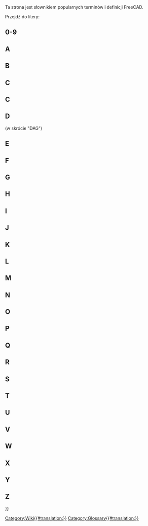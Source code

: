 <languages/>

{{Docnav
|[[Contributors/pl|Współtwórcy]]
|
}}

Ta strona jest słownikiem popularnych terminów i definicji FreeCAD.

Przejdź do litery: {{CompactTOC|center=yes}}

==0-9==

{{gloss}}
{{term|3D view|content=[[3D_view/pl|Widok 3D]]}}
{{defn|defn=Widok 3D jest składnikiem [[Interface/pl|interfejs]] FreeCAD. Pokazuje on trójwymiarową reprezentację modelu.}}
{{glossend}}

==A==

{{gloss}}
{{term|Łuk}}
{{defn|defn=Część lub odcinek koła.}}
{{term|Aplikacja}}
{{defn|defn=Warstwa aplikacji FreeCAD.}}
{{term|Arch|content=[[Arch_Workbench|Arch]]}}
{{defn|defn=Skrót od dawnego [[#Workbench/pl|środowiska pracy]] Architektura. To środowisko zostało zastąpione przez [[BIM_Workbench/pl|środowisko pracy BIM]] ({{Version|1.0}}).}}
{{term|Zespół|content=[[Assembly|Zespół]]}}
{{defn|no=1|defn=Zestaw [[#Part/pl|części]] o określonych pozycjach względem siebie.}}
{{defn|no=2|defn=[[#Workbench/pl|Środowisko pracy]] mające na celu ułatwienie tworzenia złożeń. FreeCAD obecnie nie ma takiego środowiska wbudowanego, ale istnieje kilka [[External_workbenches/pl|zewnętrznych środowisk pracy do złożeń]].}}
{{term|Osie}}
{{defn|defn=Liczba mnoga od [[#Axis|Oś]]}}
{{term|Oś}}
{{defn|defn=Wyimaginowana linia przechodząca przez punkt zerowy środowiska pracy. Są 3 standardowe osie. Mają klasyczne nazwy X, Y i Z. X – lewo-prawo, Y – góra-dół, Z – do i od ekranu/strony.}}
{{glossend}}

==B==

{{gloss}}
{{term|Ślad stosu}}
{{defn|defn=Wyjście z programu debugującego, które pokazuje serię instrukcji, jakie FreeCAD wykonał przed wystąpieniem problemu.}}
{{term|Krzywa Béziera|content=[https://pl.wikipedia.org/wiki/Krzywa_Béziera Krzywa Béziera]}}
{{defn|defn=Rodzaj krzywej parametrycznej.}}
{{term|BIM|content=[[BIM_Workbench/pl|BIM]]}}
{{defn|defn= Skrót od [https://pl.wikipedia.org/wiki/Building_Information_Modeling Modelowanie informacji o budynku]. [[BIM_Workbench/pl|Środowisko pracy BIM]] zapewnia przepływ pracy BIM w FreeCAD.}}
{{term|Rysunek techniczny}}
{{defn|defn= Dawne określenie [[#Drawing/pl|rysunku]], powstałe od oryginalnej [https://pl.wikipedia.org/wiki/Blueprint metody reprodukcji].}}
{{term|Bryła}}
{{defn|defn=Typ kontenera używany w środowisku pracy [[PartDesign_Workbench/pl|Projektowanie Części]] ([[#Workbench/pl|środowisko pracy]]), które grupuje sekwencję operacji ([[#Sketch/pl|szkice]], geometrię konstrukcyjną i [[#Feature/pl|cechy]]) w celu stworzenia jednej ciągłej bryły. (Wprowadzono we FreeCAD w wersji 0.17.)}}
{{term|Logika boolowska}}
{{defn|defn=Metoda manipulacji danymi przy użyciu operatorów: I (And), Lub (Or), Nie (Not).}}
{{term|Operacja boolowska}}
{{defn|defn=Metoda manipulacji obiektami za pomocą logiki boolowskiej. We FreeCAD operacje boolowskie to: Suma ([[#Fuse/pl|Scalanie]]), Różnica ([[#Cut/pl|Wycinanie]]), Przecięcie oraz Przekrój.}}
{{term|Sprawdzenie operacji boolowskich}}
{{defn|defn=Zobacz [[#BOPcheck/pl|BOPcheck]].}}
{{term|BOPcheck}}
{{defn|defn=Ustawienie umożliwiające narzędziom Sprawdź geometrię w środowiskach Part i OpenSCAD kontrolę geometrii utworzonej za pomocą [[#Boolean_Logic/pl|logiki boolowskiej]]. Domyślna wartość BOPcheck to "fałsz" (wyłączone). Użytkownik może włączyć BOPcheck dla większej dokładności podczas sprawdzania geometrii, kosztem dłuższego czasu przetwarzania. Od wersji FreeCAD 0.19 BOPcheck można najłatwiej włączyć w ustawieniach widgetu Sprawdź geometrię.}}
{{term|brep}}
{{defn|defn=Natwny format plików dla [[#Open_CASCADE/pl|Open CASCADE]], używany również przez kilka innych aplikacji. FreeCAD może zapisywać w formacie *.brep.}}
{{term|B-rep}}
{{defn|defn= Skrót od [https://en.wikipedia.org/wiki/Boundary_representation reprezentacji brzegowej], jednego z dwóch typów modeli 3D obsługiwanych przez FreeCAD (drugim jest [[#Mesh/pl|siatka]]).}}
{{term|B-spline}}
{{defn|defn=Rodzaj krzywej parametrycznej. Zobacz [https://pl.wikipedia.org/wiki/Krzywa_B-sklejana B-spline].}}
{{glossend}}

==C==

==C==
{{gloss}}
{{term|Callout}}
{{defn|defn=String of text connected to a line pointing to an object in a [[#Drawing|drawing]].}}
{{term|Chamfer}}
{{defn|defn=The cutting off of an edge, at an angle, to get rid of its sharpness; a beveled edge.}}
{{term|1=Clipping Plane}}
{{defn|defn=The clipping plane is used to cut away at the model in the 3D view. It is just a visual aid and does not actually cut the model.}}
{{term|Clone}}
{{defn|defn=A copy of an object whereby the copy remains parametric.  When the original object is changed the Clone(s) also change to show modifications made to the original object.}}
{{term|Coin}}
{{defn|defn=Also called [https://www.coin3d.org Coin3D]. Third-party software library used for 3D representation by FreeCAD.}}
{{term|COLLADA}}
{{defn|defn=An interchange file format for [[#Mesh|mesh]] models. File extension is *.dae.}}
{{term|Command|content=[[Command|Command]]}}
{{defn|defn=An action invoked from the [[#GUI|GUI]] when you press a toolbar button or type a keyboard shortcut or type into the Python console. }}
{{term|Compound}}
{{defn|defn=Groups objects together without fusing them like a [[#Boolean_Operation|boolean union]] would.}}
{{term|CompSolid}}
{{defn|defn=Set of [[#Solid|solids]] connected by their [[#Face|faces]]. CompSolids are needed in [[#FEM|FEM]], where more than one material is used in one FEM-mesh.}}
{{term|1=Constraint}}
{{defn|defn=A restriction on the geometric relationship between primitives in a [[#Sketch|Sketch]]. If a constraint has a numerical value, it is referred to as Datum (e.g., a distance constraint has a numerical value - the length of an imaginary line connecting the two points). A constraint that has no numerical value (e.g., a Horizontal constraint) is sometimes referred to as Geometric Constraint.}}
{{term|Constructive Solid Geometry|content=[https://en.wikipedia.org/wiki/Constructive_solid_geometry Constructive Solid Geometry]}}
{{defn|defn=A solid modeling method for creating shapes by using [[#Boolean_Operation|boolean operations]] on [[#Primitive|primitives]].}}
{{term|Coordinate}}
{{defn|defn=A number which defines the position of an object in space in reference to a [https://en.wikipedia.org/wiki/Cartesian_coordinate_system coordinate system].}}
{{term|Coplanar}}
{{defn|defn=Existing on the same plane.}}
{{term|CSG}}
{{defn|defn=Short for [[#Constructive_Solid_Geometry|Constructive Solid Geometry]].}}
{{term|Cut}}
{{defn|defn=Applying a [[#Boolean_Operation|boolean difference]] between shapes.}}
{{glossend}}

==D==

{{gloss}}
{{term|DAG}}
{{defn|defn=Zobacz [[#Directed_Acyclic_Graph/pl|Graf skierowany acykliczny]].}}
{{term|Stopnie swobody}}
{{defn|defn=Liczba sposobów, w jakie geometria w [[#Sketch/pl|Szkicu]] może się zmieniać. Na przykład, jeśli mamy szkic składający się z tylko jednego punktu i punkt ten nie ma zastosowanych [[#Constraint/pl|wiązań]], punkt ma dwa [[#DOF/pl|stopnie swobody]], ponieważ może się swobodnie przesuwać pionowo i poziomo. Podobnie, szkic składający się z pojedynczego, nieograniczonego okręgu ma trzy [[#DOF/pl|stopnie swobody]], ponieważ okrąg może się przesuwać pionowo i poziomo, a dodatkowo promień nie jest zdefiniowany. Dobrym zwyczajem jest ograniczać szkic, aż nie pozostaną żadne [[#DOF/pl|stopnie swobody]], wtedy mówi się, że jest [[#Fully_Constrained/pl|w pełni ograniczony]].}}
{{term|Graf zależności}}
{{defn|defn=Narzędzie zewnętrzne do tworzenia wykresów, służące do pokazywania, jak obiekty w modelu FreeCAD wykorzystują się lub są ze sobą powiązane. Więcej informacji można znaleźć na stronie Wiki [[Std_DependencyGraph/pl|Graf zależności]].}}
{{term|Różnica}}
{{defn|no=1|defn=Wynik lub pozostałość odejmowania.}}
{{defn|no=2|defn=[[#Boolean_operation|Operacja boolowska]] w środowisku pracy [[Part_Workbench/pl|Część]] ([[#Workbench/pl|środowisko pracy]]), służąca do odjęcia jednej geometrii od drugiej; skutkuje powstaniem [[#Cut/pl|wycięcia]].}}
{{term|Graf skierowany acykliczny}} (w skrócie "DAG")
{{defn|defn=Rodzaj [[#Dependency_Graph/pl|Grafu zależności]], w którym relacje między obiektami przebiegają w zasadzie liniowo od początku do końca bez cyklicznych zależności. Podążając za DAG nie występuje przepływ od obiektu A do innych obiektów i z powrotem do tego samego obiektu A. We FreeCAD graf modelu musi zawsze być DAG.}}
{{term|DOF}}
{{defn|defn=[[#Degrees_Of_Freedom/pl|Stopnie swobody]]}}
{{term|Rysunek roboczy|content=[[Draft_Workbench/pl|Rysunek Roboczy]]}}
{{defn|no=1|defn=Środowisko pracy FreeCAD używane głównie do pracy w 2 wymiarach.}}
{{defn|no=2|defn=Kąt pochylenia formy umożliwiający wyjęcie gotowego produktu. Zobacz [[PartDesign_Draft/pl|Szkic w Projektowaniu Części]].}}
{{term|Rysunek}}
{{defn|defn=Reprezentacja geometrii za pomocą widoków dwuwymiarowych. Nazywany również planem lub [[#Blueprint/pl|rysunkiem technicznym]].}}
{{glossend}}

==E==

{{gloss}}
{{term|Krawędź}}
{{defn|no=1|defn=Segment łączący dwa [[#Vertices/pl|wierzchołki]]. Ten segment może być linią prostą lub krzywą. Silnik CAD definiuje ją jako: jednowymiarowy kształt odpowiadający krzywej i ograniczony wierzchołkiem na każdym końcu. Zamknięte koło ma więc tylko jeden wierzchołek, w którym się zaczyna i kończy. Zobacz [https://dev.opencascade.org/doc/overview/html/occt__tutorial.html#OCCT_TUTORIAL_SUB2_3 "Open CASCADE Technology, Profile: Defining the Topology"].}}
{{defn|no=2|defn=Linia łącząca dwie powierzchnie. Może być zakrzywiona lub prosta.}}
{{term|Element}}
{{defn|defn=Element geometrii w środowisku Szkicera, taki jak punkt, odcinek, łuk, okrąg itp.}}
{{term|Wyrażenie}}
{{defn|no=1|defn=Ogólne pojęcie stosowane w matematyce i programowaniu.}}
{{defn|no=2|defn=W FreeCAD [[Expressions/pl|wyrażenia]] służą do obliczania wartości. Mogą odnosić się do właściwości obiektów i nimi sterować. Są używane w [[Spreadsheet_Workbench/pl|arkuszach kalkulacyjnych]] oraz do kontrolowania modeli parametrycznych.}}
{{term|Wyciągnięcie}}
{{defn|defn=Ogólne określenie na przedłużenie obiektu 2D wzdłuż jednego kierunku do 3D. Zobacz także [[#Pad/pl|Wyciągnięcie prostopadłe]].}}
{{glossend}}

==F==

{{gloss}}
{{term|Powierzchnia}}
{{defn|defn=Dwuwymiarowa konstrukcja topologiczna. Na przykład sześcian ma 6 powierzchni. Powierzchnia może być zakrzywiona, jak w przypadku sfery, która w FreeCAD ma jedną powierzchnię. Silnik CAD definiuje ją jako: Część powierzchni ograniczoną zamkniętą [[#Wire/pl|polilinią]]. Zobacz [https://dev.opencascade.org/doc/overview/html/occt__tutorial.html#OCCT_TUTORIAL_SUB2_3 Profile: Defining the Topology].}}
{{term|Ściana}}
{{defn|defn=Często używana do opisu płaskich powierzchni na [[#Mesh/pl|siatce]].}}
{{term|FC}}
{{defn|defn=Skrót od FreeCAD.}}
{{term|FCStd}}
{{defn|defn=Natywny format pliku FreeCAD. Rozszerzenia pliku *.fcstd, *.FCStd}}
{{term|Cecha}}
{{defn|defn=Etap ewolucji części 3D w przepływie pracy środowiska [[PartDesign_Workbench/pl|Projektowanie Części]] ([[#Workbench/pl|środowisko pracy]]). Przykłady to [[#Pad/pl|Wyciągnięcie]], [[#Pocket/pl|Kieszeń]], [[#Groove/pl|Rowek]], [[#Fillet/pl|Zaokrąglenie]] itd. Tworząc model w środowisku [[PartDesign_Workbench/pl|Projektowanie Części]], każda cecha przyjmuje kształt poprzedniej i coś dodaje lub usuwa. Dlatego cecha "Kieszeń" to nie tylko sama kieszeń, ale cała część z tą cechą.}}
{{term|FEM|content=[[FEM_Workbench/pl|MES]]}}
{{defn|defn=[https://pl.wikipedia.org/wiki/Metoda_elementów_skończonych Metoda elementów skończonych], środowisko pracy używane do rozwiązywania problemów inżynieryjnych i matematycznych związanych z częściami, zespołami i konstrukcjami.}}
{{term|Zaokrąglenie}}
{{defn|defn=Zaokrąglone wycięcie lub fazowanie krawędzi dodawane dla estetyki oraz złamania ostrych krawędzi. Zobacz [[Part_Fillet/pl|Zaokrąglenie części]] i [[PartDesign_Fillet/pl|Zaokrąglenie w Projektowaniu brył]].}}
{{term|Fork}}
{{defn|defn=Zobacz [[#Forked_Model/pl|Model rozwidlony]].}}
{{term|Model rozwidlony}}
{{defn|defn=Metoda modelowania, zazwyczaj przypadkowa i niepoprawna w FreeCAD, która tworzy dwie lub więcej wersji modelu na podstawie wcześniejszego obiektu. (Nie mylić z zamierzonymi operacjami, takimi jak Tablica, Klon, Wzór polarny itd.)}}
{{term|Frenet}}
{{defn|defn=Podczas prowadzania profilu wzdłuż ścieżki 3D, parametr Freneta kontroluje orientację profilu na trasie. Jeśli Frenet jest prawdziwy, profile są orientowane za pomocą ramy Freneta (tangens, binormalna, normalna) ścieżki. Jeśli Frenet jest fałszywy, obrót profilu nie jest ograniczony. [https://en.wikipedia.org/wiki/Differentiable_curve#Frenet_frame Rama Freneta]}}
{{term|Freetype|content=[http://www.freetype.org FreeType]}}
{{defn|defn=Bezpłatna biblioteka oprogramowania używana do wyodrębniania informacji z plików definicji czcionek.}}
{{term|Frustrum|content=[https://en.wikipedia.org/wiki/Frustum Frustrum]}}
{{defn|defn=Część bryły położona pomiędzy dwiema równoległymi płaszczyznami ją przecinającymi. Używana w grafice komputerowej do opisania trójwymiarowego obszaru widocznego na ekranie, zwanego [https://en.wikipedia.org/wiki/Viewing_frustum Viewing Frustrum].}}
{{term|W pełni ograniczony}}
{{defn|defn=W środowisku [[#Sketcher/pl|Szkicownika]], gdy [[#Sketch/pl|Szkic]] nie ma żadnych [[#Degrees_Of_Freedom/pl|stopni swobody]], mówi się, że jest "w pełni ograniczony" przez zastosowane [[#Constraint/pl|wiązania]].}}
{{term|Scalanie}}
{{defn|defn=Określenie często używane w FreeCAD odnoszące się do [[#Boolean_Operation/pl|operacji boolowskiej sumy]] kształtów.}}
{{glossend}}

==G==

{{gloss}}
{{term|GDB lub gdb}}
{{defn|defn=[https://www.gnu.org/software/gdb/ '''G'''NU Project '''D'''e'''B'''ugger], program do debugowania używany na systemach Unix i innych systemach typu 'nix, służący do uzyskania [[#Backtrace/pl|śledzenia stosu]]. „gdb” (bez cudzysłowów) to także pierwsza część polecenia uruchamiającego program GDB. Przykład użycia GDB z FreeCAD znajduje się w [https://forum.freecad.org/viewtopic.php?t=7052#p56918 tym wpisie na forum].}}
{{term|Jądro modelowania geometrycznego}}
{{defn|defn=Nazywane także jądrem CAD. Zestaw złożonych bibliotek programistycznych odpowiedzialnych za tworzenie kształtów 3D. Wszystkie operacje na obiektach (wyciągnięcie, operacje boolowskie, fazowanie, zaokrąglanie) opierają się na jądrze modelowania geometrycznego.}}
{{term|Git}}
{{defn|defn=[https://pl.wikipedia.org/wiki/Git_(oprogramowanie) Rozproszony system kontroli wersji] używany przez FreeCAD do hostowania i zarządzania bazą kodu.}}
{{term|[[Std_Group/pl|Grupa]]}}
{{defn|defn=Używana do organizowania elementów w [[#Tree_view/pl|Widoku drzewa]].}}
{{term|GUI}}
{{defn|defn='''G'''raficzny '''I'''nterfejs '''U'''żytkownika. Umożliwia użytkownikom interakcję z FreeCAD poprzez graficzne ikony i wskaźnik myszy.}}
{{glossend}}

==H==

{{gloss}}
{{term|Półprzestrzeń|content=[https://pl.wikipedia.org/wiki/Półprzestrzeń Półprzestrzeń]}}
{{defn|defn=Gdy płaszczyzna całkowicie dzieli trójwymiarową przestrzeń euklidesową, tworzy dwie półprzestrzenie.}}
{{glossend}}

==I==

{{gloss}}
{{term|IGES}}
{{defn|defn=Format pliku służący do wymiany modeli danych produktowych. Rozszerzenia plików to *.iges, *.igs. Zobacz także [[#STEP/pl|STEP]].}}
{{term|Przecięcie|content=[https://en.wikipedia.org/wiki/Intersection Przecięcie]}}
{{defn|defn=Część dwóch lub więcej obiektów geometrycznych wspólna dla wszystkich. Na przykład przecięciem dwóch linii jest punkt.}}
{{glossend}}

==J==

{{gloss}}
{{term|JT}}
{{defn|defn=Komercyjny format danych 3D opracowany przez Siemens PLM Software. Obecnie FreeCAD nie obsługuje formatu JT.}}
{{glossend}}

==K==

{{gloss}}
{{term|Jądro}}
{{defn|defn=Zobacz [[#Geometric_modeling_kernel/pl|Jądro modelowania geometrycznego]].}}
{{term|KML}}
{{defn|defn=Keyhole Markup Language – oparty na XML format pliku definiującego przestrzenne dane 3D używany przez Google Earth. Obecnie FreeCAD nie obsługuje formatu KML.}}
{{glossend}}

==L==

{{gloss}}
{{term|Etykieta}}
{{defn|no=1|defn=Właściwość obiektu zdefiniowana przez użytkownika; służy do ułatwienia zrozumienia [[#Tree_view/pl|Widoku drzewa]] przez ludzi.}}
{{defn|no=2|defn=Ciąg tekstu opisowego dodany do rysunku (zobacz [[Draft_Label/pl|Etykieta rysunku]]).}}
{{defn|defn=Kontrastuje z [[#Name/pl|Nazwą]].}}
{{term|Linia}}
{{defn|defn=Najczęściej używana jako synonim [[#Line_Segment/pl|odcinka]]. W środowisku Szkicownika czasem używana w znaczeniu ścisłym – nieskończonej prostej.}}
{{term|Odcinek linii}}
{{defn|defn=Prosta droga między dwoma [[#Point/pl|punktami]].}}
{{term|Zablokuj}}
{{defn|defn=[[Sketcher_ConstrainLock/pl|Wiązanie blokady]]}}
{{term|Loft|content=[https://en.wikipedia.org/wiki/Loft_%283D%29 Loft]}}
{{defn|defn=Forma topologiczna stworzona przez połączenie kolejnych profili powierzchnią. Podobna do procesu wykorzystywanego przy produkcji samolotów lub łodzi pokrytych tkaniną. Także funkcja FreeCAD do tworzenia takiej formy.}}
{{glossend}}

==M==

{{gloss}}
{{term|Makro}}
{{defn|defn=Zapisana sekwencja instrukcji FreeCAD, często tworzona przez użytkowników końcowych.}}
{{term|Manifold}}
{{defn|defn=Określenie dla [[#Shape/pl|kształtu]], który tworzy całkowicie zamkniętą objętość. Znanym synonimem dobrze opisującym ten stan jest "wodoszczelny". Aby wygenerować bryłę, [[#Shell/pl|powłoka]] musi być manifold.}}
{{term|Mantis}}
{{defn|defn=[[#Tracker/pl|System śledzenia błędów]] używany przez projekt FreeCAD.}}
{{term|Siatka}}
{{defn|defn=Typ obiektu, który można importować lub tworzyć w FreeCAD. Szczegóły w [https://en.wikipedia.org/wiki/Polygon_mesh Polygon mesh].}}
{{term|Model}}
{{defn|defn=Nazywany także modelem 3D. Komputerowa reprezentacja trójwymiarowej [[#Part/pl|części]] lub [[#Assembly/pl|złożenia]].}}
{{term|MultiTransform|content=[[PartDesign_MultiTransform/pl|MultiTransform]]}}
{{defn|defn=Oznacza wielokrotną transformację. [[#Feature/pl|Cecha]] ze środowiska [[PartDesign_Workbench/pl|Projektowanie Części]] ([[#Workbench/pl|środowisko pracy]]), która stosuje serię powiązanych transformacji (szyk liniowy i kołowy, odbicie lustrzane) do wybranych cech.}}
{{glossend}}

==N==

<div class="mw-translate-fuzzy">
{{gloss}}
{{term|Nazwa}}
{{defn|defn=Unikalny identyfikator obiektu dokumentu FreeCAD. Po nadaniu przez program, Nazwa nie może być łatwo zmieniona. Kontrastuje z [[#Label/pl|Etykietą]].}}
{{term|Nie-manifold}}
{{defn|defn=Topologia nie-manifold, zwana też zerową grubością, to dwa odrębne bryły połączone w teoretycznym wierzchołku lub krawędzi. Jest to nieobsługiwany typ kształtu (nie zawsze wykrywany przez FreeCAD), którego należy unikać, ponieważ może powodować problemy w dalszych krokach i eksporcie.}}
{{term|Nieparametryczny}}
{{defn|defn=Obiekt nieparametryczny nie ma edytowalnych właściwości kształtu a jego kształt nie zależy od innych obiektów. Po utworzeniu [[Part_SimpleCopy/pl|nieparametrycznej kopii]] obiektu, oryginalny obiekt może zostać usunięty bez wpływu na kopię.}}
{{term|Kształt zerowy}}
{{defn|defn=Właściwość [[#Shape/pl|kształtu]], która nie została zainicjalizowana przez program/makro. Zazwyczaj oznacza błąd.}}
{{glossend}}
</div>

==O==

{{gloss}}
{{term|OCC}}
{{defn|defn=Akronim od [[#Open_CASCADE/pl|Open CASCADE]]. Przed otwarciem kodu źródłowego nazywał się CAS.CADE (skrót od Computer Aided Software for Computer Aided Design and Engineering).}}
{{term|OCE}}
{{defn|defn='''O'''pen CASCADE '''C'''ommunity '''E'''dition. Zawiera poprawki, usprawnienia i eksperymenty dodane przez użytkowników do oficjalnej biblioteki [[#Open_CASCADE/pl|Open CASCADE]]. FreeCAD działa zarówno na OCC, jak i OCE.}}
{{term|OCCT}}
{{defn|defn=Open CASCADE Technology. Zobacz [[#OCC/pl|OCC]].}}
{{term|Open CASCADE|content=[http://www.opencascade.org Open CASCADE]}}
{{defn|defn=[[#Geometric_modeling_kernel/pl|Jądro modelowania geometrycznego]] (biblioteka oprogramowania) leżące u podstaw FreeCAD. Nazywane również [[#OCC/pl|OCC]] lub [[#OCCT/pl|OCCT]] (od Open CASCADE Technology). Zobacz także [[#OCE/pl|OCE]].}}
{{term|OpenSCAD|content=[http://www.openscad.org/ OpenSCAD]}}
{{defn|no=1|defn=Nazwa programu CAD opartego wyłącznie na skryptach.}}
{{defn|no=2|defn=Środowisko pracy we FreeCAD. [[#Workbench/pl|Środowisko pracy]] [[OpenSCAD_Workbench/pl|OpenSCAD]] zapewnia interfejs do importu/eksportu modeli *.scad i *.csg oraz kilka narzędzi użytkowych.}}
{{term|Punkt zerowy}}
{{defn|defn=Centrum układu współrzędnych. Wszystko wychodzi stąd w kierunku dodatnim lub ujemnym. Podobnie jak nasz obraz Wszechświata, gdzie Ziemia jest "punktem zerowym".}}
{{term|Rzut ortograficzny}}
{{defn|defn=Zobacz [https://en.wikipedia.org/wiki/Orthographic_projection Rzut ortograficzny] oraz [https://en.wikipedia.org/wiki/Multiview_orthographic_projection Wielowidokowy rzut ortograficzny].}}
{{glossend}}

==P==

{{gloss}}
{{term|Wyciągnięcie}}
{{defn|defn=Rozszerzenie [[#Sketch/pl|Szkicu]] w kierunku prostopadłym do płaszczyzny szkicu. Zobacz także [[#Extrude/pl|Wyciągnięcie]].}}
{{term|Parametryczny}}
{{defn|defn=Większość obiektów w FreeCAD jest parametryczna. Oznacza to, że ich kształt zależy od ich właściwości lub od obiektów źródłowych, na których są oparte. Na przykład kształt istniejącego [[Part_Box/pl|Sześcianu]] można zmienić, edytując jego wymiary. A jeśli sześcian jest jednym z obiektów źródłowych [[Part_Fuse/pl|Połączenia]], ten obiekt również się zmieni. Usunięcie jednego z obiektów źródłowych obiektu parametrycznego spowoduje jego zmianę, a nawet może go uszkodzić.}}
{{term|Część}}
{{defn|no=1|defn=Środowisko pracy FreeCAD głównie używane do pracy w oparciu o [https://en.wikipedia.org/wiki/Constructive_solid_geometry Konstruktywną Geometrię Brył]. Zobacz [[Part_Workbench/pl|Środowisko pracy Część]].}}
{{defn|no=2|defn=Moduł Pythona w FreeCAD bezpośrednio komunikujący się z [[#OCC/pl|OCC]]. Zobacz [[Part_scripting/pl|skrypty Części]].}}
{{defn|no=3|defn=Kontener grupujący dowolne obiekty FreeCAD i posiadający [[#Placement/pl|umiejscowienie]]. Zobacz [[Std_Part/pl|Std Część]].}}
{{defn|no=4|defn=Jednoczęściowa bryła. Najniższy poziom komponentu w złożeniu.}}
{{term|PartDesignNext}}
{{defn|defn=Nazwa używana na forach do rozróżnienia środowiska [[PartDesign_Workbench/pl|Projektowanie Części]] w wersji FreeCAD 0.17 od tej z wersji 0.16 i wcześniejszych ze względu na duże zmiany.}}
{{term|PD}}
{{defn|defn=Skrót od [[PartDesign_Workbench/pl|Projektowanie Części]], środowiska pracy FreeCAD.}}
{{term|PDN}}
{{defn|defn=Skrót od [[#PartDesignNext|PartDesignNext]].}}
{{term|Perspektywa}}
{{defn|defn=[https://en.wikipedia.org/wiki/Graphical_projection#Perspective Rzut perspektywiczny]}}
{{term|Pivy|content=[http://pypi.python.org/pypi/Pivy Pivy]}}
{{defn|defn=Biblioteka programistyczna pozwalająca Pythonowi na korzystanie z Coin.}}
{{term|Położenie}}
{{defn|defn=Zestaw właściwości obiektu definiujących jego współrzędne i orientację w przestrzeni. Zobacz [[Placement]].}}
{{term|Planarny}}
{{defn|defn=Określenie geometrii, której elementy leżą na jednej płaszczyźnie.}}
{{term|Płaszczyzna}}
{{defn|no=1|defn=Płaska, dwuwymiarowa powierzchnia rozciągająca się w nieskończoność.}}
{{defn|no=2|defn=Prosty, dwuwymiarowy obiekt utworzony w [[#Workbench/pl|środowisku pracy]] [[Part_Workbench/pl|Część]].}}
{{term|Rysunek techniczny}}
{{defn|no=1|defn=Przestarzały synonim rysunku technicznego wykonywanego przez ploter. Zobacz [https://en.wikipedia.org/wiki/Plotter Ploter].}}
{{defn|no=2|defn=Skrót od planu zagospodarowania terenu. Zobacz [https://en.wikipedia.org/wiki/Site_plan Plan zagospodarowania terenu].}}
{{defn|no=3|defn=Graficzna reprezentacja danych. Zobacz [https://en.wikipedia.org/wiki/Plot_(graphics) Wykres (grafika)].}}
{{term|Kieszeń}}
{{defn|defn=[[#Feature/pl|Cecha]] usuwająca materiał z bryły na podstawie [[#Sketch/pl|Szkicu]].}}
{{term|Punkt}}
{{defn|defn=Element używany do odniesienia pojedynczego miejsca w przestrzeni 3D. „Punkt” jest bezwymiarowy. Na ekranie ma wymiar, zazwyczaj reprezentowany przez „kropkę”, aby można było zobaczyć jego położenie. Zobacz także [[#Vertex/pl|Wierzchołek]].}}
{{term|Siatka wielokątów}}
{{defn|defn=Zobacz [https://en.wikipedia.org/wiki/Polygonal_mesh Siatka wielokątów].}}
{{term|Łamana}}
{{defn|defn=Seria połączonych odcinków linii lub łuków.}}
{{term|POV-Ray}}
{{defn|defn=[https://en.wikipedia.org/wiki/POV-Ray POV-Ray]}}
{{term|PPA}}
{{defn|defn=Akronim oznaczający '''P'''ersonal '''P'''ackage '''A'''rchive. Jest to typ repozytorium oprogramowania przeznaczonego wyłącznie dla systemu operacyjnego Ubuntu Linux. Projekt FreeCAD udostępnia najnowsze wydania oraz wersje rozwojowe poprzez dwa repozytoria PPA. Aktualizacje są zarządzane przez menedżera aktualizacji systemu gospodarza.}}
{{term|Prototyp}}
{{defn|defn=Podstawowy kształt używany do konstrukcji modeli. Niektóre prototypy 2D to: punkt, linia, wielokąt, koło, elipsa, spirala, helisa. Prototypy 3D to: prostopadłościan, walec, stożek, torus, kula, elipsoid, pryzmat.}}
{{term|PySide|content=[https://wiki.qt.io/PySide PySide]}}
{{defn|defn=Bezpłatna biblioteka programistyczna umożliwiająca Pythonowi korzystanie z QT.}}
{{term|Python|content=[http://www.python.org Python]}}
{{defn|defn=Język programowania używany do rozwoju FreeCAD oraz w pisanych przez użytkowników [[#Macro/pl|makrach]] lub skryptach.}}
{{glossend}}

==Q==

{{gloss}}
{{term|Qt|content=[https://www.qt.io/developers/ Qt]}}
{{defn|defn=Wieloplatformowy framework do tworzenia aplikacji i interfejsów użytkownika.}}
{{glossend}}

==R==

{{gloss}}
{{term|Śledzenie promieni}}
{{defn|defn=[https://en.wikipedia.org/wiki/Ray_tracing_%28graphics%29 Ray tracing]}}
{{term|Obrót wokół osi}}
{{defn|defn=Narzędzie w środowisku pracy [[Part_Workbench/pl|Część]]. Zobacz [[Part_Revolve/pl|Obrót]].}}
{{term|Robot}}
{{defn|defn=[https://en.wikipedia.org/wiki/Industrial_robot Robot przemysłowy]}}
{{term|Obróć}}
{{defn|defn=Czynność obracania obiektu wokół osi w celu zmiany jego orientacji w przestrzeni.}}
{{glossend}}

==S==

{{gloss}}
{{term|Przekrój}}
{{defn|defn=[https://en.wikipedia.org/wiki/Cross_section_%28geometry%29 Przekrój (geometria)]}}
{{term|Samoprzecięcie}}
{{defn|defn=Stan, w którym krzywa przecina samą siebie (np. '8', '&'). Powoduje to problemy z algorytmami jądra geometrycznego i zwykle generuje błąd.}}
{{term|Kształt}}
{{defn|defn=Ogólne określenie używane we FreeCAD do opisu większości elementów (z wyjątkiem [[#Mesh/pl|siatek]]).}}
{{term|Powłoka}}
{{defn|defn=Kształt złożony z dwóch lub więcej przylegających [[#Face/pl|ścian]]. [[#Manifold/pl|Manifold]] (zamknięta) powłoka może być konwertowana do [[#Solid/pl|ciała]].}}
{{term|Szkic}}
{{defn|defn=Ograniczony dwuwymiarowy obraz obiektu osadzony na płaszczyźnie lub [[#Face/pl|ścianie]]. W FreeCAD szkic jest zawsze obiektem 2D gdzieś w przestrzeni 3D.}}
{{term|Szkicownik|content=[[Sketcher_Workbench/pl|Szkicownik]]}}
{{defn|defn=Środowisko pracy służące do tworzenia geometrii 2D za pomocą [[#Element/pl|elementów]] i [[#Constraint/pl|wiązań]].}}
{{term|Rozwiązywacz szkicu}}
{{defn|defn=Wewnętrzny mechanizm FreeCAD, który oblicza zależności i skutki dodawania, usuwania i modyfikowania geometrii oraz powiązanych ograniczeń w każdym szkicu. Rozwiązywacz szkicu oblicza także rozmieszczenie całej geometrii szkicu, aby mogła być poprawnie wyświetlona.}}
{{term|Linia gładka}}
{{defn|defn=W rysunku, linia wskazująca zmianę między stycznymi powierzchniami, jak w przejściu z płaskiej powierzchni do fazowania. Znana też jako "krawędź styczna". Zobacz [[Drawing_View/pl#Modyfikacja_istniejącego_widoku|Widok rysunku]]}}
{{term|Bryła}}
{{defn|defn=Część przestrzeni 3D ograniczona przez [[#Shell/pl|powłoki]]. Ciało stałe ma objętość i inne właściwości związane z obiektami posiadającymi masę.}}
{{term|Solver}}
{{defn|defn=Zobacz [[#Sketcher_Solver/pl|Solver szkicu]].}}
{{term|Stabilna wersja}}
{{defn|defn=Potoczna nazwa ostatniej oficjalnej wersji oprogramowania FreeCAD. Zazwyczaj jest to wersja dostępna z innych źródeł niż projekt FreeCAD. Porównaj z [[#Unstable/pl|Wersja niestabilna]].}}
{{term|STL}}
{{defn|defn=Plik w formacie ''STereoLithography'', znany też jako ''Standard Tessellation Language''. Format pliku siatkowego definiujący tylko powierzchnię obiektu 3D. Rozszerzenie pliku *.stl}}
{{term|STEP}}
{{defn|defn=Standard ISO (ISO 10303) do wymiany danych 3D i informacji o produkcji wyrobów. Zastępuje [[#IGES/pl|IGES]]. Rozszerzenia plików: *.step, *.stp.}}
{{term|SVG}}
{{defn|defn=[https://en.wikipedia.org/wiki/Scalable_Vector_Graphics Skalowalna grafika wektorowa]. Format pliku grafiki wektorowej.}}
{{term|Sweeping}}
{{defn|defn=Kształt 3D utworzony na podstawie co najmniej jednego dwuwymiarowego przekroju poprzecznego śledzącego trajektorię (ścieżkę). Powszechnie używany do definiowania narzędzia oraz tworzonego kształtu. Zobacz [https://en.wikipedia.org/wiki/Solid_modeling#Sweeping Modelowanie bryłowe].}}
{{glossend}}

==T==

{{gloss}}
{{term|Panel zadań}}
{{defn|defn=Panel sterowania w FreeCAD, który wyświetla zawartość specyficzną dla aktualnego zadania. Może pokazywać dostępne narzędzia w aktywnym [[#Workbench/pl|środowisku pracy]] lub prosić o wartości i opcje podczas aktywnej [[#Command/pl|komendy]].}}
{{term|Zakładka zadań}}
{{defn|defn=Zobacz [[#Task_panel/pl|Panel zadań]].}}
{{term|Tessellacja}}
{{defn|defn=Tessellacja powierzchni to pokrycie powierzchni jednym lub więcej kształtami geometrycznymi, zwanymi kafelkami, bez nakładających się części i przerw. W FreeCAD jest potrzebna do wyświetlania kształtów geometrycznych w widoku 3D. Stopień tessellacji względem wymiarów kształtu można ustawić w preferencjach, aby uzyskać gładszy widok powierzchni zaokrąglonych kosztem czasu obliczeń. Zobacz [[Preferences_Editor/pl|Edytor preferencji]].}}
{{term|Grubość}}
{{defn|no=1|defn=Miara tego, jak gruby jest kształt.}}
{{defn|no=2|defn=Narzędzie w środowisku pracy [[Part_Workbench/pl|Część]] służące do wydrążenia bryły i pozostawienia określonej, jednolitej grubości.}}
{{term|Przełącznik}}
{{defn|defn=Ustawienie, które można zmieniać między dwoma opcjami, na przykład między True lub False albo między Wyłączone i Włączone.}}
{{term|Nazewnictwo topologiczne}}
{{defn|defn=System, w którym krawędzi lub ścianie, po ich utworzeniu, przypisywana jest stała nazwa. Wewnętrznie FreeCAD identyfikuje krawędzie i ściany bryły przez numerowanie ich, np. Edge1, Edge2, Face1, Face2 itd. Problem polega na tym, że te identyfikatory są przydzielane w sposób dość losowy i zmieniają się po modyfikacji modelu, która zmienia liczbę krawędzi lub ścian. Na przykład, jeśli model zostanie zmieniony, obiekt powiązany z Face2 może później błędnie odnosić się do innej ściany (która została przemianowana na nową Face2), powodując niechciane efekty u użytkownika. W wersji FreeCAD 0.20 nazewnictwo topologiczne nie zostało jeszcze wdrożone, więc po modyfikacji obiektu liczba i nazwy krawędzi lub ścian mogą się zmieniać.}}
{{term|Torus}}
{{defn|defn=Kształt prymitywny.}}
{{term|Tracker}}
{{defn|defn=Skrót od bug tracker, internetowej aplikacji do śledzenia zgłoszonych błędów i propozycji funkcji. Zobacz także [[#Mantis/pl|Mantis]].}}
{{term|Widok drzewa|content=[[Tree_view/pl|Widok drzewa]]}}
{{defn|defn=Element interfejsu FreeCAD. Może być wyświetlany jako osobny element [[#GUI/pl|GUI]] lub jako część [[Combo_View/pl|Widoku połączonego]]. Zawiera reprezentację struktury dokumentu.}}
{{glossend}}

==U==

{{gloss}}
{{term|Suma}}
{{defn|defn=Narzędzie w środowisku pracy [[Part_Workbench/pl|Część]], które wykonuje [[#Boolean_Operation/pl|operację boolowską]] na wybranych kształtach.}}
{{term|Wersja niestabilna}}
{{defn|defn=Określenie bardzo nowej wersji oprogramowania FreeCAD. Ta wersja zawiera wiele ostatnio wprowadzonych zmian przez programistów. Zwykle nie powoduje błędów ani złych wyników, ale nie została jeszcze w pełni przetestowana.}}
{{term|Uaktualnienie|content=[[Draft_Upgrade/pl|Ulepsz kształt]]}}
{{defn|defn=Narzędzie środowiska pracy [[Draft_Workbench/pl|Rysunek Roboczy]].}}
{{glossend}}

==V==

{{gloss}}
{{term|Vector}}
{{defn|defn=A magnitude with a direction. Often represented graphically as an arrow in 2 or 3 dimensions. For example, "fifty paces north", "9.8 m/s^2 down", and "(3,5,6) units in the x, y, z, direction, respectively" are all vectors. In FreeCAD, they are most often denoted as ordered pairs (x, y) or ordered triples (x, y, z).}}
{{term|Vertex}}
{{defn|defn=A lone [[#Point|point]] in space, or the corner of a [[#shape|shape]] where [[#Edge|edges]] meet. The open Cascade Technology defines it, as a zero dimensional [[#shape|shape]] corresponding to a point in geometry. See [https://dev.opencascade.org/doc/overview/html/occt__tutorial.html#OCCT_TUTORIAL_SUB2_3 OCCT Profile: Defining the topology]}}
{{term|Vertices}}
{{defn|defn=Plural of [[#Vertex|Vertex]]}}
{{term|Viewprovider}}
{{defn|defn=General interface for all visual stuff in FreeCAD. A ViewProvider generates and handles all around visualizing and presenting objects from the FreeCAD [[#App|App layer]] to the user. This class and its descendents have to be implemented for any object type in order to show them in the [[#3D_view|3D view]] and [[#Tree_view|Tree view]].}}
{{glossend}}

==W==

{{gloss}}
{{term|WB}}
{{defn|defn=Skrót od [[#Workbench/pl|środowisko pracy]].}}
{{term|Wire}}
{{defn|no=1|defn=Łańcuch połączonych [[#Edge/pl|krawędzi]] przez [[#Vertex/pl|wierzchołki]]. Termin "wire" jest używany głównie przez [https://dev.opencascade.org/doc/overview/html/occt__tutorial.html#OCCT_TUTORIAL_SUB2_3 Open Cascade Technology], a zatem również w FreeCAD.}}
{{defn|no=2|defn=Polecenie środowiska pracy [[Draft_Workbench/pl|Rysunek Roboczy]], które tworzy parametryczną polilinię.}}
{{term|Workbench}}
{{defn|defn=Nazywane także modułem, każde [[Workbenches/pl|środowisko pracy]] grupuje zestaw narzędzi dedykowanych konkretnej czynności.}}
{{glossend}}

==X==

{{gloss}}
{{term|X}}
{{defn|defn=Powszechnie odnosi się do osi X w 2D lub 3D [[#Axis/pl|osi]].}}
{{glossend}}

==Y==

{{gloss}}
{{term|Y}}
{{defn|defn=Powszechnie odnosi się do osi Y w 2D lub 3D [[#Axis/pl|osi]].}}
{{glossend}}

==Z==

{{gloss}}
{{term|Z}}
{{defn|defn=Powszechnie odnosi się do osi Z w 3D [[#Axis/pl|osi]].}}
{{glossend}}


{{Docnav
|[[Contributors/pl|Współtwórcy]]
|
}}

{{Userdocnavi{{#translation:}}}}
[[Category:Wiki{{#translation:}}]]
[[Category:Glossary{{#translation:}}]]